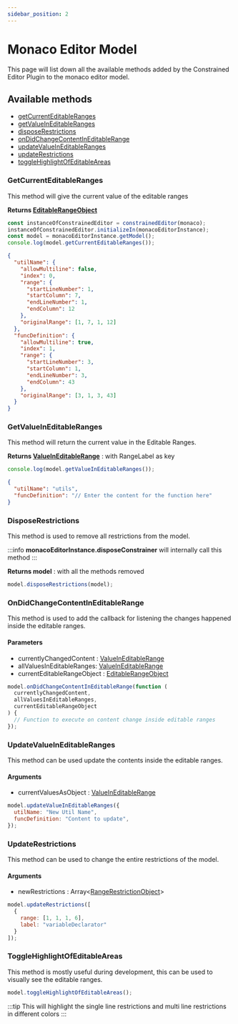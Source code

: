 ```yaml
---
sidebar_position: 2
---
```


# Monaco Editor Model

This page will list down all the available methods added by the Constrained Editor Plugin to the monaco editor model.

## Available methods

- [getCurrentEditableRanges](#getcurrenteditableranges)
- [getValueInEditableRanges](#getvalueineditableranges)
- [disposeRestrictions](#disposerestrictions)
- [onDidChangeContentInEditableRange](#ondidchangecontentineditablerange)
- [updateValueInEditableRanges](#updatevalueineditableranges)
- [updateRestrictions](#updaterestrictions)
- [toggleHighlightOfEditableAreas](#togglehighlightofeditableareas)

### GetCurrentEditableRanges

This method will give the current value of the editable ranges

**Returns [EditableRangeObject](/docs/TypeDefinitions/available-type-definitions#editablerangeobject)**

```javascript
const instanceOfConstrainedEditor = constrainedEditor(monaco);
instanceOfConstrainedEditor.initializeIn(monacoEditorInstance);
const model = monacoEditorInstance.getModel();
console.log(model.getCurrentEditableRanges());
```

```json title="Output in console"
{
  "utilName": {
    "allowMultiline": false,
    "index": 0,
    "range": {
      "startLineNumber": 1,
      "startColumn": 7,
      "endLineNumber": 1,
      "endColumn": 12
    },
    "originalRange": [1, 7, 1, 12]
  },
  "funcDefinition": {
    "allowMultiline": true,
    "index": 1,
    "range": {
      "startLineNumber": 3,
      "startColumn": 1,
      "endLineNumber": 3,
      "endColumn": 43
    },
    "originalRange": [3, 1, 3, 43]
  }
}
```

### GetValueInEditableRanges

This method will return the current value in the Editable Ranges.

**Returns [ValueInEditableRange](/docs/TypeDefinitions/available-type-definitions#valueineditableranges)** : with RangeLabel as key

```javascript
console.log(model.getValueInEditableRanges());
```

```json title="Output in console"
{
  "utilName": "utils",
  "funcDefinition": "// Enter the content for the function here"
}
```

### DisposeRestrictions

This method is used to remove all restrictions from the model.

:::info
**monacoEditorInstance.disposeConstrainer** will internally call this method
:::

**Returns model** : with all the methods removed

```javascript
model.disposeRestrictions(model);
```

### OnDidChangeContentInEditableRange

This method is used to add the callback for listening the changes happened inside the editable ranges.

#### Parameters

- currentlyChangedContent : [ValueInEditableRange](/docs/TypeDefinitions/available-type-definitions#valueineditableranges)
- allValuesInEditableRanges: [ValueInEditableRange](/docs/TypeDefinitions/available-type-definitions#valueineditableranges)
- currentEditableRangeObject : [EditableRangeObject](/docs/TypeDefinitions/available-type-definitions#editablerangeobject)

```javascript
model.onDidChangeContentInEditableRange(function (
  currentlyChangedContent,
  allValuesInEditableRanges,
  currentEditableRangeObject
) {
  // Function to execute on content change inside editable ranges
});
```

### UpdateValueInEditableRanges

This method can be used update the contents inside the editable ranges.

#### Arguments

- currentValuesAsObject : [ValueInEditableRange](/docs/TypeDefinitions/available-type-definitions#valueineditableranges)

```javascript
model.updateValueInEditableRanges({
  utilName: "New Util Name",
  funcDefinition: "Content to update",
});
```

### UpdateRestrictions

This method can be used to change the entire restrictions of the model.

#### Arguments

- newRestrictions : Array<[RangeRestrictionObject](/docs/TypeDefinitions/available-type-definitions#rangerestrictionobject)>

```javascript
model.updateRestrictions([
  {
    range: [1, 1, 1, 6],
    label: "variableDeclarator"
  }
]);
```

### ToggleHighlightOfEditableAreas

This method is mostly useful during development, this can be used to visually see the editable ranges.

```javascript
model.toggleHighlightOfEditableAreas();
```

:::tip
This will highlight the single line restrictions and multi line restrictions in different colors
:::
